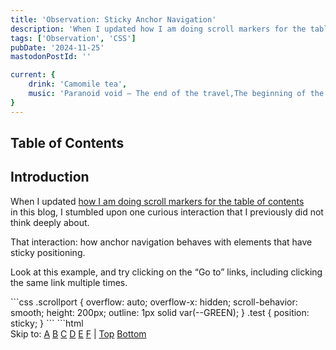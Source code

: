 ```yaml
---
title: 'Observation: Sticky Anchor Navigation'
description: 'When I updated how I am doing scroll markers for the table of contents in this blog, I stumbled upon one curious interaction that I previously did not think deeply about. That interaction: how anchor navigation behaves with elements that have sticky positioning. Initially, this behavior baffled me, and I considered this a bug. But I wondered: are there any legit use cases for this weird behavior?'
tags: ['Observation', 'CSS']
pubDate: '2024-11-25'
mastodonPostId: ''

current: {
	drink: 'Camomile tea',
	music: 'Paranoid void — The end of the travel,The beginning of the world'
}
---
```



## Table of Contents

## Introduction

When I updated [how I am doing scroll markers for the table of contents](/toc-scroll-markers/) in this blog, I stumbled upon one curious interaction that I previously did not think deeply about.

That interaction: how anchor navigation behaves with elements that have sticky positioning.

Look at this example, and try clicking on the “Go to” links, including clicking the same link multiple times.

<style>{`
.test {
	display: inline-block;
	vertical-align: top;
	width: calc(100% / 6);
	text-align: center;
	background: var(--PINK);
	&[style]::after {
		display: block;
		content: attr(style);
		font-size: var(--FONT-SIZE--SMALL);
	}
}
.example-nav {
	position: sticky;
	max-width: max-content;
	margin-inline: auto;
	top: 0;
	z-index: 1;
	background: var(--CONTENT-BG);

	& a {
		padding: 0.25em;
	}
}
.example {
	background: linear-gradient(
		in oklab,
		var(--BLUE),
		var(--GREEN)
	);
}
`}</style>

<LiveExample shouldHideHTML caption="Trying to go to different anchors often results in the page scrolling just a bit, making it so you often can’t reach the desired destination with just one navigation.">
```css
.scrollport {
	overflow: auto;
	overflow-x: hidden;
	scroll-behavior: smooth;
	height: 200px;
	outline: 1px solid var(--GREEN);
}
.test {
	position: sticky;
}
```
```html
<div class="example">
	<nav class="example-nav">
		Skip to:
		<a href="#A">A</a>
		<a href="#B">B</a>
		<a href="#C">C</a>
		<a href="#D">D</a>
		<a href="#E">E</a>
		<a href="#F">F</a>
		|
		<a href="#top">Top</a>
		<a href="#bottom">Bottom</a>
	</nav>
	<div id="top"></div>
	<div style="height: 200vh"></div>
	<div id="A" class="test" style="top: 0">A</div
	><div id="B" class="test" style="top: 100px">B</div
	><div id="C" class="test" style="top: -100px">C</div
	><div id="D" class="test" style="bottom: 0">D</div
	><div id="E" class="test" style="bottom: 100px">E</div
	><div id="F" class="test" style="bottom: -100px">F</div>
	<div style="height: 200vh"></div>
	<div id="bottom"></div>
</div>
```
</LiveExample>

<div class="aside-wrapper">
	<aside>

For example, when on the top, try going to “B”, “D”, “E”, or “F”, multiple times in a row.

Or, go to “C” when at the bottom.

	</aside>
</div>

Isn’t this curious?


## What's Going On?

This behavior is (mostly) interoperable across all browsers, and is defined in the specs, in the [“Scroll Position of Sticky-Positioned Boxes”](https://www.w3.org/TR/css-position-3/#stickypos-scroll) section of the [“CSS Positioned Layout Module Level 3”](https://www.w3.org/TR/css-position-3/) specification:

> For the purposes of any operation targeting the scroll position of a sticky positioned element (or one of its descendants), the sticky positioned element must be considered to be at its offsetted position.

The spec also provides this non-normative example:

> For example, if a user clicks a link targeting a sticky-positioned element, if the element’s nearest scrollport is currently scrolled such that the sticky positioned element is offset from its initial position, the scroll container will be scrolled back only the minimum necessary to bring it into its desired position in the scrollport (rather than scrolling all the way back to target its original, non-offsetted position).

When we want to scroll from some position in the scrollport to some element, essentially, we need to have two points: _start_ and _end_.

What the spec says: both points are considered regardless of the element’s original position. Instead of using the original position, the browser will pretend that everything is static, but as if the current visible position of elements is the truth. Then it will look at the difference between the element’s current position in the scrollport, and calculate the distance we’d want to scroll to put that element to the target position (“scroll snap area”, which is affected by [`scroll-margin`](https://drafts.csswg.org/css-scroll-snap/#scroll-margin), for example).


## Can This Be Useful?

Initially, this behavior baffled me, and I considered this a bug. After discovering that this repeats across all browsers, I had to dig a bit deeper, which resulted in this post.

But I wondered: are there any legit use cases for this weird behavior?

I came up with one: something like a “page down” and “page down” links for some scrollable element. Or, in the below example, “page left” and “page right” — I implemented this for horizontal scrollport because navigation to elements inside nested scrollports is _even weirder_, and is outside the scope for this post.

<style>{`
.example2 {
	min-width: 0;
}
.example2-scrollport {
	display: flex;
	resize: horizontal;
}
.spacer {
	width: 500cqw;
	flex-shrink: 0;
	background: linear-gradient(
		to right,
		var(--BLUE) 50%,
		var(--GREEN) 0
	);
	background-size: 100cqw 100%;
}
#page-left,
#page-right {
	scroll-margin: 100px 0;
}
`}</style>

<LiveExample shouldHideHTML caption="Navigation to the “Page left” or “Page right” scrolls the container by exactly its width.">
```css
.example2-scrollport {
	overflow: hidden;
	overflow-x: auto;
	container-type: inline-size;
}

#page-left {
	position: sticky;
	left: -100cqw;
}

#page-right {
	position: sticky;
	right: -100cqw;
}
```
```html
<div class="example2">
	<a href="#page-left">Page Left</a>
	<a href="#page-right">Page Right</a>
	<div class="example2-scrollport">
		<div id="page-left"></div>
		Start
		<span class="spacer"></span>
		End
		<div id="page-right"></div>
	</div>
</div>
```
</LiveExample>

This kinda works? I am unlikely to use this in production, and won’t recommend you as well, but hey.

The way it works is simple: if we know the “size” of a page, we can use a zero-sized sticky element in the corresponding direction, and then set its inset to a negative value equal to this desired page size.


## What If I Don’t Want It?

In my case, this was not a desired behavior. What I wanted was to scroll to the _original_ position of the element. Can we somehow achieve this while keeping the sticky positioning?

We can, using one of my recent favorites: a one-time animation. Below is the first example, modified to keep the sticky position, but with its navigation to now properly scrolling up to the original position of such element.

<LiveExample shouldHideHTML caption="Navigating to any of the anchors leads to the correct position.">
```css
@keyframes --unstuck {
	from {
		position: static;
	}
}

.example--fixed {
	&:not(:active) .test:target {
		animation: --unstuck 0.01s 0s both;
	}
}
```
```html
<div class="example example--fixed">
	<nav class="example-nav">
		Skip to:
		<a href="#A2">A</a>
		<a href="#B2">B</a>
		<a href="#C2">C</a>
		<a href="#D2">D</a>
		<a href="#E2">E</a>
		<a href="#F2">F</a>
		|
		<a href="#top">Top</a>
		<a href="#bottom">Bottom</a>
	</nav>
	<div id="top"></div>
	<div style="height: 200vh"></div>
	<div id="A2" class="test" style="top: 0">A</div
	><div id="B2" class="test" style="top: 100px">B</div
	><div id="C2" class="test" style="top: -100px">C</div
	><div id="D2" class="test" style="bottom: 0">D</div
	><div id="E2" class="test" style="bottom: 100px">E</div
	><div id="F2" class="test" style="bottom: -100px">F</div>
	<div style="height: 200vh"></div>
	<div id="bottom"></div>
</div>
```
</LiveExample>

This _mostly_ helps: clicking on one of the links scrolls the page to the correct place. The only issue is with the “B” element, which might visually jump for a split second. This is because, for positive `top` value, in this case, the element will _never_ be at its original position. So, when we temporarily disable the sticky positioning, it “returns” there, but then immediately goes back to being sticky. Could this specific issue be the reason this aspect was specified the way it is?

Of course, we could also just throw away `sticky` when the element has `:target`, but then for any scroll following this navigation the element won’t be sticky, which is usually not what we expect.

## Final Words

I hope that now, if you stumble over a similar issue in your project, you will know why it happens and how it can be potentially fixed.

There are still so many things that are weird about anchor navigation, especially with nested scrollports, with many interop issues. But that’s a topic for another post.
